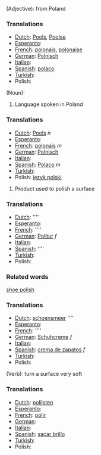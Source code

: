 (Adjective): from Poland

===Translations===
*[[Dutch]]: [[Pools]], [[Poolse]]
*[[Esperanto]]: [[]]
*[[French]]: [[polonais]], [[polonaise]]
*[[German]]: [[Polnisch]]
*[[Italian]]: [[]]
*[[Spanish]]: [[polaco]]
*[[Turkish]]: [[]]
*Polish: [[]]

(Noun): 

#Language spoken in Poland

===Translations===
*[[Dutch]]: [[Pools]] ''n''
*[[Esperanto]]: [[]]
*[[French]]: [[polonais]] ''m''
*[[German]]: [[Polnisch]]
*[[Italian]]: [[]]
*[[Spanish]]: [[Polaco]] ''m''
*[[Turkish]]: [[]]
*Polish: [[język polski]]

#Product used to polish a surface

===Translations===
*[[Dutch]]: [[]] ''''
*[[Esperanto]]: [[]]
*[[French]]: [[]] ''''
*[[German]]: [[Politur]] ''f''
*[[Italian]]: [[]]
*[[Spanish]]: [[]] ''''
*[[Turkish]]: [[]]
*Polish: [[]]

===Related words===

[[shoe polish]]

===Translations===
*[[Dutch]]: [[schoensmeer]] ''''
*[[Esperanto]]: [[]]
*[[French]]: [[]] ''''
*[[German]]: [[Schuhcreme]] ''f''
*[[Italian]]: [[]]
*[[Spanish]]: [[crema de zapatos]] ''f''
*[[Turkish]]: [[]]
*Polish: [[]]


(Verb): turn a surface very soft

===Translations===
*[[Dutch]]: [[polijsten]]
*[[Esperanto]]: [[]]
*[[French]]: [[polir]]
*[[German]]: [[]]
*[[Italian]]: [[]]
*[[Spanish]]: [[sacar brillo]]
*[[Turkish]]: [[]]
*Polish: [[]]